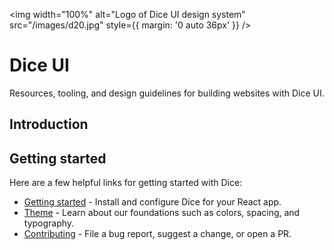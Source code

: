 
<Meta title="Introduction|Welcome" />

<img
  width="100%"
  alt="Logo of Dice UI design system"
  src="/images/d20.jpg"
  style={{ margin: '0 auto 36px' }}
/>

# Dice UI

Resources, tooling, and design guidelines for building websites with Dice UI.

## Introduction

## Getting started

Here are a few helpful links for getting started with Dice:

- [Getting started](Introduction|Developers) - Install and configure Dice for your React app.
- [Theme](Styles|Theme) - Learn about our foundations such as colors, spacing, and typography.
- [Contributing](Introduction|Contributing) - File a bug report, suggest a change, or open a PR.

